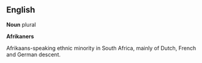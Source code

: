 {{rfc}}
== English ==


'''Noun'''
plural

'''Afrikaners'''

Afrikaans-speaking ethnic minority in South Africa, mainly of Dutch, French and German descent.